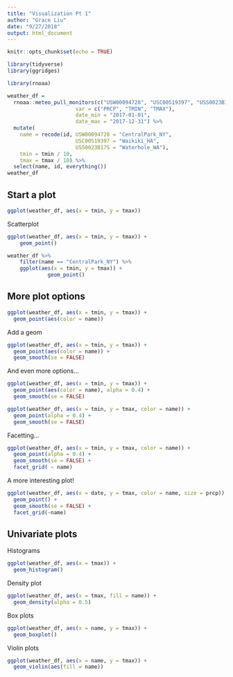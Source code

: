 ```yaml
---
title: "Visualization Pt 1"
author: "Grace Liu"
date: "9/27/2018"
output: html_document
---
```


```r
knitr::opts_chunk$set(echo = TRUE)
```

```r
library(tidyverse)
library(ggridges)
```


```r
library(rnoaa)

weather_df = 
  rnoaa::meteo_pull_monitors(c("USW00094728", "USC00519397", "USS0023B17S"),
                      var = c("PRCP", "TMIN", "TMAX"), 
                      date_min = "2017-01-01",
                      date_max = "2017-12-31") %>%
  mutate(
    name = recode(id, USW00094728 = "CentralPark_NY", 
                      USC00519397 = "Waikiki_HA",
                      USS0023B17S = "Waterhole_WA"),
    tmin = tmin / 10,
    tmax = tmax / 10) %>%
  select(name, id, everything())
weather_df
```

## Start a plot

```r
ggplot(weather_df, aes(x = tmin, y = tmax))
```

Scatterplot

```r
ggplot(weather_df, aes(x = tmin, y = tmax)) +
    geom_point()
```

```r
weather_df %>%
    filter(name == "CentralPark_NY") %>%
    ggplot(aes(x = tmin, y = tmax)) +
             geom_point()
```

## More plot options

```r
ggplot(weather_df, aes(x = tmin, y = tmax)) +
  geom_point(aes(color = name))
```

Add a geom

```r
ggplot(weather_df, aes(x = tmin, y = tmax)) +
  geom_point(aes(color = name)) +
  geom_smooth(se = FALSE)
```

And even more options...

```r
ggplot(weather_df, aes(x = tmin, y = tmax)) +
  geom_point(aes(color = name), alpha = 0.4) +
  geom_smooth(se = FALSE)
```

```r
ggplot(weather_df, aes(x = tmin, y = tmax, color = name)) +
  geom_point(alpha = 0.4) +
  geom_smooth(se = FALSE)
```

Facetting...

```r
ggplot(weather_df, aes(x = tmin, y = tmax, color = name)) +
  geom_point(alpha = 0.4) +
  geom_smooth(se = FALSE) +
  facet_grid( ~ name)
```

A more interesting plot!

```r
ggplot(weather_df, aes(x = date, y = tmax, color = name, size = prcp)) +
  geom_point() +
  geom_smooth(se = FALSE) +
  facet_grid(~name)
```

## Univariate plots

Histograms

```r
ggplot(weather_df, aes(x = tmax)) +
  geom_histogram()
```

Density plot

```r
ggplot(weather_df, aes(x = tmax, fill = name)) +
  geom_density(alpha = 0.5)
```

Box plots

```r
ggplot(weather_df, aes(x = name, y = tmax)) +
  geom_boxplot()
```

Violin plots

```r
ggplot(weather_df, aes(x = name, y = tmax)) +
  geom_violin(aes(fill = name))
```


